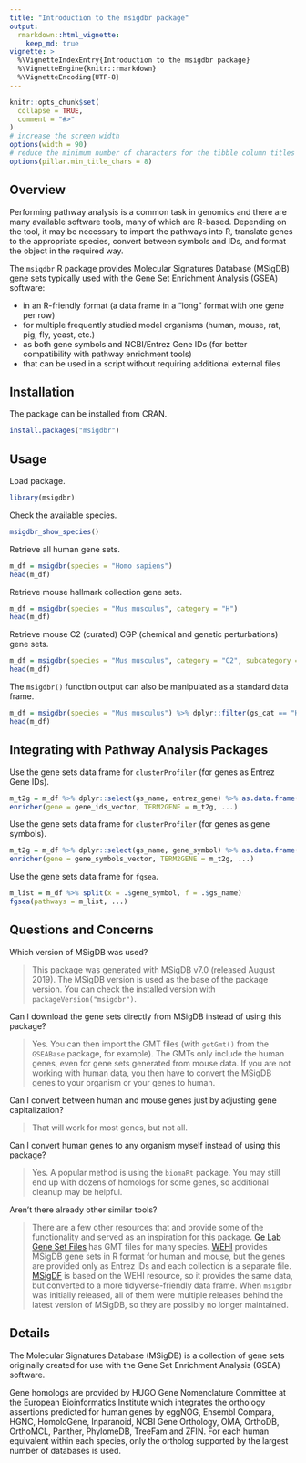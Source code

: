 ```yaml
---
title: "Introduction to the msigdbr package"
output:
  rmarkdown::html_vignette:
    keep_md: true
vignette: >
  %\VignetteIndexEntry{Introduction to the msigdbr package}
  %\VignetteEngine{knitr::rmarkdown}
  %\VignetteEncoding{UTF-8}
---
```


```r
knitr::opts_chunk$set(
  collapse = TRUE,
  comment = "#>"
)
# increase the screen width
options(width = 90)
# reduce the minimum number of characters for the tibble column titles
options(pillar.min_title_chars = 8)
```

## Overview

Performing pathway analysis is a common task in genomics and there are many available software tools, many of which are R-based.
Depending on the tool, it may be necessary to import the pathways into R, translate genes to the appropriate species, convert between symbols and IDs, and format the object in the required way.

The `msigdbr` R package provides Molecular Signatures Database (MSigDB) gene sets typically used with the Gene Set Enrichment Analysis (GSEA) software:

* in an R-friendly format (a data frame in a "long" format with one gene per row)
* for multiple frequently studied model organisms (human, mouse, rat, pig, fly, yeast, etc.)
* as both gene symbols and NCBI/Entrez Gene IDs (for better compatibility with pathway enrichment tools)
* that can be used in a script without requiring additional external files

## Installation

The package can be installed from CRAN.

```r
install.packages("msigdbr")
```

## Usage

Load package.

```r
library(msigdbr)
```

Check the available species.

```r
msigdbr_show_species()
```

Retrieve all human gene sets.

```r
m_df = msigdbr(species = "Homo sapiens")
head(m_df)
```

Retrieve mouse hallmark collection gene sets.

```r
m_df = msigdbr(species = "Mus musculus", category = "H")
head(m_df)
```

Retrieve mouse C2 (curated) CGP (chemical and genetic perturbations) gene sets.

```r
m_df = msigdbr(species = "Mus musculus", category = "C2", subcategory = "CGP")
head(m_df)
```

The `msigdbr()` function output can also be manipulated as a standard data frame.

```r
m_df = msigdbr(species = "Mus musculus") %>% dplyr::filter(gs_cat == "H")
head(m_df)
```

## Integrating with Pathway Analysis Packages

Use the gene sets data frame for `clusterProfiler` (for genes as Entrez Gene IDs).

```r
m_t2g = m_df %>% dplyr::select(gs_name, entrez_gene) %>% as.data.frame()
enricher(gene = gene_ids_vector, TERM2GENE = m_t2g, ...)
```

Use the gene sets data frame for `clusterProfiler` (for genes as gene symbols).

```r
m_t2g = m_df %>% dplyr::select(gs_name, gene_symbol) %>% as.data.frame()
enricher(gene = gene_symbols_vector, TERM2GENE = m_t2g, ...)
```

Use the gene sets data frame for `fgsea`.

```r
m_list = m_df %>% split(x = .$gene_symbol, f = .$gs_name)
fgsea(pathways = m_list, ...)
```

## Questions and Concerns

Which version of MSigDB was used?

> This package was generated with MSigDB v7.0 (released August 2019).
> The MSigDB version is used as the base of the package version.
> You can check the installed version with `packageVersion("msigdbr")`.

Can I download the gene sets directly from MSigDB instead of using this package?

> Yes.
> You can then import the GMT files (with `getGmt()` from the `GSEABase` package, for example).
> The GMTs only include the human genes, even for gene sets generated from mouse data.
> If you are not working with human data, you then have to convert the MSigDB genes to your organism or your genes to human.

Can I convert between human and mouse genes just by adjusting gene capitalization?

> That will work for most genes, but not all.

Can I convert human genes to any organism myself instead of using this package?

> Yes.
> A popular method is using the `biomaRt` package.
> You may still end up with dozens of homologs for some genes, so additional cleanup may be helpful.

Aren't there already other similar tools?

> There are a few other resources that and provide some of the functionality and served as an inspiration for this package.
> [Ge Lab Gene Set Files](http://ge-lab.org/#/data) has GMT files for many species.
> [WEHI](http://bioinf.wehi.edu.au/software/MSigDB/) provides MSigDB gene sets in R format for human and mouse, but the genes are provided only as Entrez IDs and each collection is a separate file.
> [MSigDF](https://github.com/stephenturner/msigdf) is based on the WEHI resource, so it provides the same data, but converted to a more tidyverse-friendly data frame.
> When `msigdbr` was initially released, all of them were multiple releases behind the latest version of MSigDB, so they are possibly no longer maintained.

## Details

The Molecular Signatures Database (MSigDB) is a collection of gene sets originally created for use with the Gene Set Enrichment Analysis (GSEA) software.

Gene homologs are provided by HUGO Gene Nomenclature Committee at the European Bioinformatics Institute which integrates the orthology assertions predicted for human genes by eggNOG, Ensembl Compara, HGNC, HomoloGene, Inparanoid, NCBI Gene Orthology, OMA, OrthoDB, OrthoMCL, Panther, PhylomeDB, TreeFam and ZFIN.
For each human equivalent within each species, only the ortholog supported by the largest number of databases is used.


